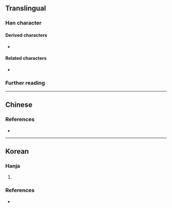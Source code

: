 {{also|丘}}
{{character info/new}}
==Translingual==

===Han character===
{{Han char|rn=1|rad=一|as=04|sn=5|four=11102|canj=TM|ids=⿱卝一}}

====Derived characters====
* {{l|mul|𩢩}}

====Related characters====
* {{l|mul|丘}} {{q|Orthodox form}}

===Further reading===
{{kangxi-ws|一部/四畫}}
{{Han ref|kx=0078.010|hdz=10015.030|uh=3400}}

----

==Chinese==
{{zh-see|丘|o}}

===References===
* {{R:twedu|A00015-002}}

----

==Korean==

===Hanja===
{{ko-hanja|언덕|구}}

# {{alternative form of|ko|丘||{{hanja form of|구|[[small]] [[hill]]}}}}

===References===
* {{R:zonmal|13312}}

{{categorize|ko|Hanja variant forms|sort=구}}
